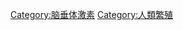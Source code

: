 {{Commonscat|Anterior pituitary hormones}}

[[Category:脑垂体激素|Category:脑垂体激素]]
[[Category:人類繁殖|Category:人類繁殖]]